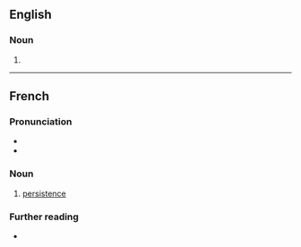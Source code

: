 ==English==

===Noun===
{{head|en|misspelling}}

# {{misspelling of|en|persistence}}

----

==French==

===Pronunciation===
* {{audio|fr|LL-Q150 (fra)-LoquaxFR-persistance.wav|Audio}}
* {{rhymes|fr|ɑ̃s|s=3}}

===Noun===
{{fr-noun|f|persistance}}

# [[persistence]]

===Further reading===
* {{R:TLFi}}
